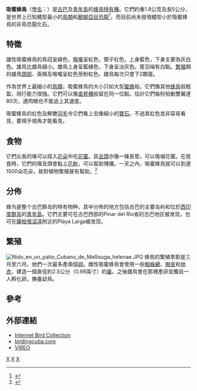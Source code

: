 {{Speciesbox
| taxon = Mellisuga helenae
| binomial_authority = ([[Juan_Lembeye|Lembeye]], 1850)
| image = Bee hummingbird (Mellisuga helenae) immature male.jpg
| image_caption       = 未成年雄鳥
| image2              = Bee hummingbird (Mellisuga helenae) female in flight.jpg
| image2_caption      = 雌鳥
| status = NT
| status_system = IUCN3.1
| status_ref = <ref name=IUCN>{{IUCN2006|assessors=BirdLife International|year=2004|id=13107|title=Mellisuga helenae|downloaded=2006-05-10}}</ref>
}}
'''吸蜜蜂鳥'''（[[學名|學名]]：''{{lang|la|Mellisuga helenae}}''）是[[古巴|古巴]]及[[青年島|青年島]]的[[蜂鳥|蜂鳥]][[特有種|特有種]]。它們約重1.8公克及長5公分，是世界上已知體型最小的[[鳥類|鳥類]]和[[獸腳亞目|獸腳亞目]][[恐龍|恐龍]]<ref>{{Cite web |url=https://www.livescience.com/smallest-dinosaur-of-mesozoic.html |title=Livescience |access-date=2022-03-08 |archive-date=2021-11-19 |archive-url=https://web.archive.org/web/20211119233324/https://www.livescience.com/smallest-dinosaur-of-mesozoic.html |dead-url=no }}</ref>，而目前尚未發現體型小於吸蜜蜂鳥的非鳥恐龍化石。

==特徵==
雄性吸蜜蜂鳥的鳥冠呈綠色，[[喉嚨|喉嚨]]呈紅色，領子虹色，上身藍色，下身主要為灰白色。雄鳥比雌鳥細小。雌鳥上身呈藍綠色，下身呈淡灰色。尾羽端有白點。[[繁殖|繁殖]]期的雄鳥[[頭部|頭部]]、兩頰及喉嚨呈紅色至粉紅色。雌鳥每次只會下2顆蛋。

作為世界上最細小的[[鳥類|鳥類]]，吸蜜蜂鳥的大小只如大型[[蜜蜂|蜜蜂]]般。它們像其他[[蜂鳥|蜂鳥]]般輕盈，飛行能力很強。它們可以像[[直昇機|直昇機]]般留在同一位點。估計它們每秒拍動雙翼達80次，連肉眼也不能追上其速度。

吸蜜蜂鳥的虹色及鮮艷[[羽毛|羽毛]]令它們看上去像細小的[[寶石|寶石]]。不過其虹色並非容易看見，要視乎視角才能看見。

==食物==
它們尖長的喙可以探入[[花朵|花朵]]中吃[[花蜜|花蜜]]。其[[舌頭|舌頭]]亦像一條長管，可以吸啜花蜜。在覓食時，它們的喙及頭會黏上[[花粉|花粉]]，可以幫助傳播。一天之內，吸蜜蜂鳥就可以到達1500朵花朵，故對植物繁殖甚有幫助。<ref name="Piper">{{Cite book en|author=Piper, Ross|year=2007|title=Extraordinary Animals: An Encyclopedia of Curious and Unusual Animals|publisher=Greenwood Press}}</ref>

==分佈==
蜂鸟是整个古巴群岛的特有物种，其中分佈的地方包括古巴的主要岛屿和位於[[西印度群岛|西印度群岛]]的[[青年島|青年島]]。它們主要可在古巴西部的Pinar del Rio省的古巴{{tsl|en|Mogote}}地区被发现，也可在[[薩帕塔沼泽|薩帕塔沼泽]]附近的Playa Larga被发现。

==繁殖==
[[File:Nido_en_un_patio_Cubano_de_Mellisuga_helenae.JPG|thumb]]
蜂鳥的繁殖季節是三月至六月。他們一次最多產兩個[[卵|卵]]。雌性吸蜜蜂鳥會使用一些[[蜘蛛網|蜘蛛網]]，[[樹皮|樹皮]]和[[地衣|地衣]]，建造一個直徑約2.5公分（0.98英寸）的[[巢|巢]]。之後雌鳥會在那裡產卵並獨自一人孵化卵，撫養幼鳥。

==參考==
{{Reflist}}

==外部連結==
*[http://ibc.lynxeds.com/species/bee-hummingbird-mellisuga-helenae Internet Bird Collection]{{Wayback|url=http://ibc.lynxeds.com/species/bee-hummingbird-mellisuga-helenae |date=20160316001637 }}
*[https://web.archive.org/web/20110716064117/http://video.google.es/videoplay?docid=1790126556358180648 birdingcuba.com]
*[http://vireo.acnatsci.org/search.html?Form=Search&SEARCHBY=Common&KEYWORDS=bee+hummingbird&showwhat=images&AGE=All&SEX=All&ACT=All&Search=Search&VIEW=All&ORIENTATION=All&RESULTS=24 VIREO]{{Wayback|url=http://vireo.acnatsci.org/search.html?Form=Search&SEARCHBY=Common&KEYWORDS=bee+hummingbird&showwhat=images&AGE=All&SEX=All&ACT=All&Search=Search&VIEW=All&ORIENTATION=All&RESULTS=24 |date=20201001013905 }}
{{Taxonbar}}
[[Category:蜂鳥亞科|X]]
[[Category:古巴鳥類|X]]
[[Category:_1850年描述的鸟类|X]]